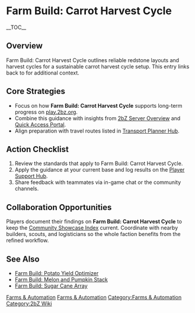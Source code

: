 {{Short description|Farm Build: Carrot Harvest Cycle outlines reliable redstone layouts and harvest cycles for a sustainable carrot harvest cycle setup}}
= Farm Build: Carrot Harvest Cycle =
{{2bZ Navbox}}
__TOC__

== Overview ==
Farm Build: Carrot Harvest Cycle outlines reliable redstone layouts and harvest cycles for
a sustainable carrot harvest cycle setup. This entry links back to [[Category:Farms &
Automation|Farms & Automation]] for additional context.

== Core Strategies ==
* Focus on how '''Farm Build: Carrot Harvest Cycle''' supports long-term progress on [[play.2bz.org]].
* Combine this guidance with insights from [[2bZ Server Overview]] and [[Quick Access Portal]].
* Align preparation with travel routes listed in [[Transport Planner Hub]].

== Action Checklist ==
# Review the [[Category:Farms & Automation|Farms & Automation]] standards that apply to Farm Build: Carrot Harvest Cycle.
# Apply the guidance at your current base and log results on the [[Player Support Hub]].
# Share feedback with teammates via in-game chat or the community channels.

== Collaboration Opportunities ==
Players document their findings on '''Farm Build: Carrot Harvest Cycle''' to keep the
[[Community Showcase Index]] current. Coordinate with nearby builders, scouts, and
logisticians so the whole faction benefits from the refined workflow.

== See Also ==
* [[Farm Build: Potato Yield Optimizer]]
* [[Farm Build: Melon and Pumpkin Stack]]
* [[Farm Build: Sugar Cane Array]]

[[Category:Farms & Automation]]
[[Category:2bZ Wiki]]
